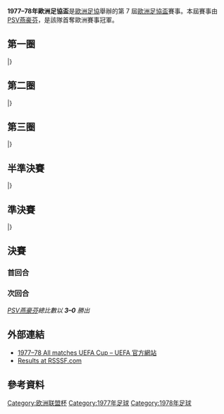 {{Infobox 國際足球賽事賽季
| tourney_name          = 歐洲足協盃
| year                  = 1977–78
| image                 = 
| size                  = 
| caption               = 
| edition               = 7
| defending_champ_other = {{flagicon|ITA}} [[尤文圖斯足球俱樂部|祖雲達斯]]
| dates                 = 1977年9月15日–1978年5月9日
| num_teams             = 64 隊
| associations          = 31
| champion_other        = {{flagicon|NED}} [[PSV燕豪芬|PSV燕豪芬]]
| count                 = 1
| second_other          = {{flagicon|FRA}} [[巴斯蒂亞體育會|巴斯蒂亞]]
| matches               = 
| goals                 = 
| attendance            = 
| top_scorer            = 
| player                = 
| prevseason            = [[1976–77年歐洲足協盃|1976–77]]
| nextseason            = [[1978–79年歐洲足協盃|1978–79]]
}}

'''1977–78年歐洲足協盃'''是[[歐洲足協|歐洲足協]]舉辦的第 7 屆[[歐洲足協盃|歐洲足協盃]]賽事。本屆賽事由[[PSV燕豪芬|PSV燕豪芬]]，是該隊首奪歐洲賽事冠軍。

== 第一圈 ==
{{TwoLeg start}}
{{TwoLegResult| '''[[法蘭克福足球俱樂部|法蘭克福]]'''|FRG|5–0|[[斯利馬流浪者足球俱樂部|斯利馬流浪]]|MLT|5–0|0–0}}
{{TwoLegResult| '''[[AZ_(足球會)|阿爾克馬爾]]'''|NED|16–1|[[迪費丹治紅男孩足球會|迪費丹治紅男孩]]|LUX|11–1|5–0}}
{{TwoLegResult| '''[[阿士東維拉足球會|阿士東維拉]]'''|ENG|6–0|[[費倫巴治體育會|費倫巴治]]|TUR|4–0|2–0}}
{{TwoLegResult| '''[[巴塞羅那足球俱樂部|巴塞隆拿]]'''|ESP|8–2|[[布加勒斯特星足球俱樂部|布加勒斯特星隊]]|ROM|5–1|3–1}}
{{TwoLegResult| '''[[巴斯蒂亞體育會|巴斯蒂亞]]'''|FRA|5–3|[[葡萄牙士砵亭俱樂部|士砵亭]]|POR|3–2|2–1}}
{{TwoLegResult| '''[[拜仁慕尼黑足球俱樂部|拜仁慕尼黑]]'''|FRG|12–0|[[莫達倫體育會|莫達倫]]|NOR|8–0|4–0}}
{{TwoLegResult|[[博維斯塔足球會|博維斯塔]]|POR|1–5|'''[[拉齊奧足球俱樂部|拉素]]''' |ITA|1–0|0–5}}
{{TwoLegResult|[[波希米亞人足球俱樂部|波希米亞人]]|IRL|0–4|'''[[紐卡斯爾聯足球俱樂部|紐卡素]]''' |ENG|0–0|0–4}}
{{TwoLegResult| '''[[耶拿卡爾蔡斯足球俱樂部|卡爾斯耶拿]]'''|GDR|6–5|[[阿勒泰體育會|阿勒泰]]|TUR|5–1|1–4}}
{{TwoLegResult|[[鄧迪聯足球俱樂部|登地聯]]|SCO|1–3|'''[[KB哥本哈根|KB哥本哈根]]''' |DEN|1–0|0–3}}
{{TwoLegResult|[[佛羅倫薩足球俱樂部|費倫天拿]]|ITA|1–5|'''[[沙爾克04足球俱樂部|史浩克零四]]''' |FRG|0–3|1–2}}
{{TwoLegResult|[[費林足球會|費林]]|DEN|1–8|'''[[蘇黎世草蜢足球俱樂部|草蜢]]''' |SUI|0–2|1–6}}
{{TwoLegResult|[[格倫納萬足球俱樂部|基拿雲]]|NIR|2–11|'''[[PSV燕豪芬|PSV燕豪芬]]''' |NED|2–6|0–5}}
{{TwoLegResult| '''[[戈爾尼克扎布熱|薩比利斯]]'''|POL|5–3|[[哈卡足球俱樂部|夏卡]]|FIN|5–3|0–0}}
{{TwoLegResult|[[國際米蘭足球俱樂部|國際米蘭]]|ITA|0–1|'''[[第比利斯迪納摩足球俱樂部|第比利斯戴拿模]]''' |URS|0–1|0–0}}
{{TwoLegResult|[[基輔迪納摩足球俱樂部|基輔戴拿模]]|URS|1–1{{agr}}|'''[[布倫瑞克足球俱樂部|布倫瑞克]]'''|FRG|1–1|0–0}}
{{TwoLegResult|[[蘭斯干拿足球會|蘭斯干拿]]|SWE|0–6|'''[[伊普斯維奇城足球俱樂部|葉士域治]]''' |ENG|0–1|0–5}}
{{TwoLegResult| '''[[拉斯帕爾馬斯競技聯盟|拉斯彭馬斯]]'''|ESP|8–4|[[斯洛波達圖茲拉足球會|斯洛波達]]|YUG|5–0|3–4}}
{{TwoLegResult| '''[[朗斯足球俱樂部|朗斯]]'''|FRA|4–3|[[馬模FF|馬模]]|SWE|4–1|0–2}}
{{TwoLegResult|[[林茨體育會|林茨]]|AUT|3–9|'''[[烏伊佩斯特足球俱樂部|烏比斯迪]]''' |HUN|3–2|0–7}}
{{TwoLegResult|[[奧波萊體育會|奧波萊]]|POL|2–3|'''[[馬德堡足球俱樂部|馬格德堡]]''' |GDR|1–2|1–1}}
{{TwoLegResult|[[奧林匹亞科斯足球俱樂部|奧林比亞高斯]]|GRE|4–6|'''[[薩格勒布迪納摩足球俱樂部|薩格勒布戴拿模]]''' |YUG|3–1|1–5}}
{{TwoLegResult|[[曼徹斯特城足球俱樂部|曼城]]|ENG|2–2{{agr}}|'''[[羅茲維澤夫足球俱樂部|威德優]]'''|POL|2–2|0–0}}
{{TwoLegResult| '''[[馬歷克杜普尼察職業足球會|馬歷克]]'''|BUL|3–2|[[費倫斯華路士體育會|費倫斯華路士]]|HUN|3–0|0–2}}
{{TwoLegResult|[[維也納迅速足球會|維也納迅速]]|AUT|1–3|'''[[國際巴迪斯拉華足球會|國際巴迪斯拉華]]''' |TCH|1–0|0–3}}
{{TwoLegResult| '''[[莫倫比克足球會|莫倫比克]]'''|BEL|2–1|[[阿伯丁足球俱樂部|鴨巴甸]]|SCO|0–0|2–1}}
{{TwoLegResult|[[塞爾維特足球俱樂部|塞維特]]|SUI|1–2|'''[[畢爾巴鄂競技俱樂部|畢爾包]]''' |ESP|1–0|0–2}}
{{TwoLegResult|'''[[標準列日足球俱樂部|標準列治]]'''|BEL|3–3{{agr}}|[[布拉格斯拉維亞體育俱樂部|布拉格斯拉維亞]]|TCH|1–0|2–3}}
{{TwoLegResult| '''[[史達足球會|史達]]'''|NOR|8–0|[[弗拉姆足球俱樂部|弗雷姆]]|ISL|6–0|2–0}}
{{TwoLegResult|[[塔古穆瑞斯軍人體育會_(1962)|塔古穆瑞斯]]|ROM|1–3|'''[[AEK雅典足球會|AEK雅典]]''' |GRE|1–0|0–3}}
{{TwoLegResult| '''[[拖連奴足球會|拖連奴]]'''|ITA|4–1|[[尼科西亞希臘人競技足球俱樂部|尼科西亞]]|CYP|3–0|1–1}}
{{TwoLegResult| '''[[蘇黎世足球俱樂部|蘇黎世]]'''|SUI|2–1|[[索菲亞中央陸軍足球俱樂部|索菲亞中央陸軍]]|BUL|1–0|1–1{{aet}}}}
|}

== 第二圈 ==
{{TwoLeg start}}
{{TwoLegResult|[[AEK雅典足球會|AEK雅典]]|GRE|3–6|'''[[標準列日足球俱樂部|標準列治]]''' |BEL|2–2|1–4}}
{{TwoLegResult|[[AZ_(足球會)|阿爾克馬爾]]|NED|2–2{{pso|4–5}}|'''[[巴塞羅那足球俱樂部|巴塞隆拿]]'''|ESP|1–1|1–1}}
{{TwoLegResult| '''[[阿士東維拉足球會|阿士東維拉]]'''|ENG|3–1|[[戈爾尼克扎布熱|薩比利斯]]|POL|2–0|1–1}}
{{TwoLegResult| '''[[巴斯蒂亞體育會|巴斯蒂亞]]'''|FRA|5–2|[[紐卡斯爾聯足球俱樂部|紐卡素]]|ENG|2–1|3–1}}
{{TwoLegResult| '''[[拜仁慕尼黑足球俱樂部|拜仁慕尼黑]]'''|FRG|3–2|[[馬歷克杜普尼察職業足球會|馬歷克]]|BUL|3–0|0–2}}
{{TwoLegResult|[[國際巴迪斯拉華足球會|國際巴迪斯拉華]]|TCH|2–5|'''[[蘇黎世草蜢足球俱樂部|草蜢]]''' |SUI|1–0|1–5}}
{{TwoLegResult| '''[[伊普斯維奇城足球俱樂部|葉士域治]]'''|ENG|4–3|[[拉斯帕爾馬斯競技聯盟|拉斯彭馬斯]]|ESP|1–0|3–3}}
{{TwoLegResult|[[KB哥本哈根|KB哥本哈根]]|DEN|2–6|'''[[第比利斯迪納摩足球俱樂部|第比利斯戴拿模]]''' |URS|1–4|1–2}}
{{TwoLegResult|[[拉齊奧足球俱樂部|拉素]]|ITA|2–6|'''[[朗斯足球俱樂部|朗斯]]'''|FRA|2–0|0–6{{aet}}}}
{{TwoLegResult| '''[[馬德堡足球俱樂部|馬格德堡]]'''|GDR|7–3|[[沙爾克04足球俱樂部|史浩克零四]]|FRG|4–2|3–1}}
{{TwoLegResult|[[莫倫比克足球會|莫倫比克]]|BEL|2–2{{pso|5–6}}|'''[[耶拿卡爾蔡斯足球俱樂部|卡爾斯耶拿]]'''|GDR|1–1|1–1}}
{{TwoLegResult|[[史達足球會|史達]]|NOR|1–4|'''[[布倫瑞克足球俱樂部|布倫瑞克]]''' |FRG|1–0|0–4}}
{{TwoLegResult| '''[[拖連奴足球會|拖連奴]]'''|ITA|3–2|[[薩格勒布迪納摩足球俱樂部|薩格勒布戴拿模]]|YUG|3–1|0–1}}
{{TwoLegResult|[[烏伊佩斯特足球俱樂部|烏比斯迪]]|HUN|2–3|'''[[畢爾巴鄂競技俱樂部|畢爾包]]'''|ESP|2–0|0–3{{aet}}}}
{{TwoLegResult|[[羅茲維澤夫足球俱樂部|威德優]]|POL|3–6|'''[[PSV燕豪芬|PSV燕豪芬]]''' |NED|3–5|0–1}}
{{TwoLegResult|[[蘇黎世足球俱樂部|蘇黎世]]|SUI|3–7|'''[[法蘭克福足球俱樂部|法蘭克福]]''' |FRG|0–3|3–4}}
|}

== 第三圈 ==
{{TwoLeg start}}
{{TwoLegResult| '''[[阿士東維拉足球會|阿士東維拉]]'''|ENG|3–1|[[畢爾巴鄂競技俱樂部|畢爾包]]|ESP|2–0|1–1}}
{{TwoLegResult| '''[[巴斯蒂亞體育會|巴斯蒂亞]]'''|FRA|5–3|[[拖連奴足球會|拖連奴]]|ITA|2–1|3–2}}
{{TwoLegResult| '''[[耶拿卡爾蔡斯足球俱樂部|卡爾斯耶拿]]'''|GDR|4–1|[[標準列日足球俱樂部|標準列治]]|BEL|2–0|2–1}}
{{TwoLegResult| '''[[法蘭克福足球俱樂部|法蘭克福]]'''|FRG|6–1|[[拜仁慕尼黑足球俱樂部|拜仁慕尼黑]]|FRG|4–0|2–1}}
{{TwoLegResult|[[伊普斯維奇城足球俱樂部|葉士域治]]|ENG|3–3{{pso|1–3}}|'''[[巴塞羅那足球俱樂部|巴塞隆拿]]'''|ESP|3–0|0–3}}
{{TwoLegResult| '''[[馬德堡足球俱樂部|馬格德堡]]'''|GDR|4–2|[[朗斯足球俱樂部|朗斯]]|FRA|4–0|0–2}}
{{TwoLegResult| '''[[PSV燕豪芬|PSV燕豪芬]]'''|NED|4–1|[[布倫瑞克足球俱樂部|布倫瑞克]]|FRG|2–0|2–1}}
{{TwoLegResult|[[第比利斯迪納摩足球俱樂部|第比利斯戴拿模]]|URS|1–4|'''[[蘇黎世草蜢足球俱樂部|草蜢]]''' |SUI|1–0|0–4}}
|}

== 半準決賽 ==
{{TwoLeg start}}
{{TwoLegResult|[[阿士東維拉足球會|阿士東維拉]]|ENG|3–4|'''[[巴塞羅那足球俱樂部|巴塞隆拿]]''' |ESP|2–2|1–2}}
{{TwoLegResult| '''[[巴斯蒂亞體育會|巴斯蒂亞]]'''|FRA|9–6|[[耶拿卡爾蔡斯足球俱樂部|卡爾斯耶拿]]|GDR|7–2|2–4}}
{{TwoLegResult|[[馬德堡足球俱樂部|馬格德堡]]|GDR|3–4|'''[[PSV燕豪芬|PSV燕豪芬]]''' |NED|1–0|2–4}}
{{TwoLegResult|[[法蘭克福足球俱樂部|法蘭克福]]|FRG|3–3{{agr}}|'''[[蘇黎世草蜢足球俱樂部|草蜢]]'''|SUI|3–2|0–1}}
|}

== 準決賽 ==
{{TwoLeg start}}
{{TwoLegResult|[[蘇黎世草蜢足球俱樂部|草蜢]]|SUI|3–3{{agr}}|'''[[巴斯蒂亞體育會|巴斯蒂亞]]'''|FRA|3–2|0–1}}
{{TwoLegResult| '''[[PSV燕豪芬|PSV燕豪芬]]'''|NED|4–3|[[巴塞羅那足球俱樂部|巴塞隆拿]]|ESP|3–0|1–3}}
|}

== 決賽 ==
=== 首回合 ===
{{footballbox
|date=1978年4月26日
|team1=[[巴斯蒂亞體育會|巴斯蒂亞]] {{flagicon|FRA}}
|score=0–0
|report=[http://www.uefa.com/uefaeuropaleague/season=1977/matches/round=1090/match=65087/postmatch/lineups/index.html 報告]
|team2={{flagicon|NED}} [[PSV燕豪芬|PSV燕豪芬]]
|goals1=
|goals2=
|stadium=[[巴斯蒂亞|巴斯蒂亞]]，[[Stade_Armand_Cesari|Stade Armand Cesari]]
|attendance=15,000
|referee=[[Dusall_Maksimovic|Dusall Maksimovic]] (Yugoslavia) }}

=== 次回合 ===
{{footballbox
|date=1978年5月9日
|team1=[[PSV燕豪芬|PSV燕豪芬]] {{flagicon|NED}}
|score=3–0
|report=[http://www.uefa.com/uefaeuropaleague/season=1977/matches/round=1090/match=65088/postmatch/lineups/index.html 報告]
|team2={{flagicon|FRA}} [[巴斯蒂亞體育會|巴斯蒂亞]]
|goals1=[[Willy_van_de_Kerkhof|W. van de Kerkhof]] {{goal|24}}<br />[[Gerrie_Deijkers|Deijkers]] {{goal|67}}<br />[[Willy_van_der_Kuijlen|van der Kuijlen]] {{goal|69}}
|goals2=
|stadium=[[燕豪芬|燕豪芬]]，[[飛利浦大球場|飛利浦大球場]]
|attendance=27,000
|referee=[[Nicolae_Rainea|Nicolae Rainea]] (Romania) }}

''[[PSV燕豪芬|PSV燕豪芬]]總比數以 '''3–0''' 勝出''

== 外部連結 ==
*[http://www.uefa.com/uefaeuropaleague/season=1977/matches/all/index.html 1977–78 All matches UEFA Cup – UEFA 官方網站]{{Wayback|url=http://www.uefa.com/uefaeuropaleague/season=1977/matches/all/index.html |date=20170802081854 }}
*[http://www.rsssf.com/ec/ec197778.html#uefa Results at RSSSF.com]{{Wayback|url=http://www.rsssf.com/ec/ec197778.html#uefa |date=20190609124654 }}

== 參考資料 ==
{{reflist|2}}

{{UEFA_Europa_League_seasons}}

[[Category:欧洲联盟杯|Category:欧洲联盟杯]]
[[Category:1977年足球|Category:1977年足球]]
[[Category:1978年足球|Category:1978年足球]]